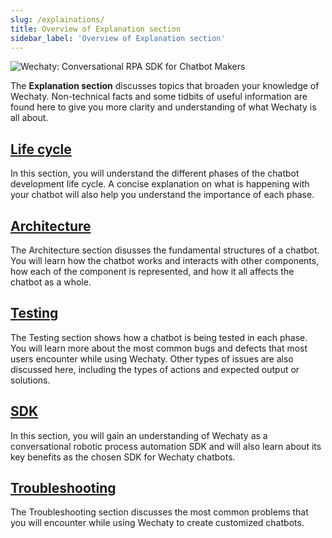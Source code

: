 ```yaml
---
slug: /explainations/
title: Overview of Explanation section
sidebar_label: 'Overview of Explanation section'
---
```


![Wechaty: Conversational RPA SDK for Chatbot Makers](/img/wechaty-logo.svg)

The **Explanation section** discusses topics that broaden your knowledge of Wechaty. Non-technical facts and some tidbits of useful information are found here to give you more clarity and understanding of what Wechaty is all about.

## [Life cycle](#placeholder-link)

In this section, you will understand the different phases of the chatbot development life cycle. A concise explanation on what is happening with your chatbot will also help you understand the importance of each phase.

## [Architecture](#placeholder-link)

The Architecture section disusses the fundamental structures of a chatbot. You will learn how the chatbot works and interacts with other components, how each of the component is represented, and how it all affects the chatbot as a whole.

## [Testing](#placeholder-link)

The Testing section shows how a chatbot is being tested in each phase. You will learn more about the most common bugs and defects that most users encounter while using Wechaty. Other types of issues are also discussed here, including the types of actions and expected output or solutions.

## [SDK](#placeholder-link)

In this section, you will gain an understanding of Wechaty as a conversational robotic process automation SDK and will also learn about its key benefits as the chosen SDK for Wechaty chatbots.

## [Troubleshooting](#placeholder-link)

The Troubleshooting section discusses the most common problems that you will encounter while using Wechaty to create customized chatbots.
